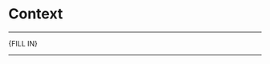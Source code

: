 <!--
More details on the background on the case study topic as well its relation to biomedical science
-->

# **Context**
***

{FILL IN}

***
